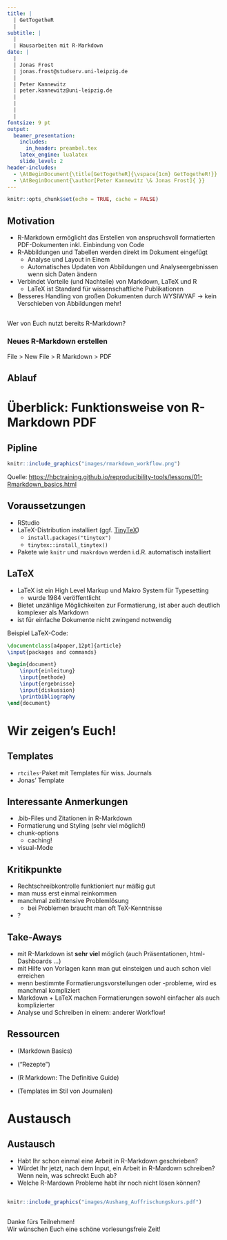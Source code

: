 ```yaml
---
title: |
  | GetTogetheR 
  |
subtitle: |
  |
  | Hausarbeiten mit R-Markdown
date: | 
  |
  | Jonas Frost
  | jonas.frost@studserv.uni-leipzig.de
  |
  | Peter Kannewitz                       
  | peter.kannewitz@uni-leipzig.de
  |
  |              
  |              
  |                                                                                                      13. Juli 2023
fontsize: 9 pt
output: 
  beamer_presentation:
    includes:
      in_header: preambel.tex
    latex_engine: lualatex  
    slide_level: 2
header-includes: 
  - \AtBeginDocument{\title[GetTogetheR]{\vspace{1cm} GetTogetheR!}}
  - \AtBeginDocument{\author[Peter Kannewitz \& Jonas Frost]{ }}
---
```


```r
knitr::opts_chunk$set(echo = TRUE, cache = FALSE)
```

## Motivation

-   R-Markdown ermöglicht das Erstellen von anspruchsvoll formatierten PDF-Dokumenten inkl. Einbindung von Code
-   R-Abbildungen und Tabellen werden direkt im Dokument eingefügt
    -   Analyse und Layout in Einem\
    -   Automatisches Updaten von Abbildungen und Analyseergebnissen wenn sich Daten ändern
-   Verbindet Vorteile (und Nachteile) von Markdown, LaTeX und R
    -   LaTeX ist Standard für wissenschaftliche Publikationen
-   Besseres Handling von großen Dokumenten durch WYSIWYAF $\rightarrow$ kein Verschieben von Abbildungen mehr!

## 

\center
\Large
Wer von Euch nutzt bereits R-Markdown?

\vfill

### Neues R-Markdown erstellen

File \> New File \> R Markdown \> PDF


## Ablauf

```{=tex}
\begin{minipage}{\textwidth}
   \linespread{2}
   \tableofcontents
\end{minipage}
\vspace*{3cm}
```
# Überblick: Funktionsweise von R-Markdown PDF

## Pipline

```r
knitr::include_graphics("images/rmarkdown_workflow.png")
```

\footnotesize \centering Quelle: <https://hbctraining.github.io/reproducibility-tools/lessons/01-Rmarkdown_basics.html>

## Voraussetzungen

-   RStudio
-   LaTeX-Distribution installiert (ggf. [TinyTeX](https://yihui.org/tinytex/))
    -   `install.packages("tinytex")`
    -   `tinytex::install_tinytex()`
-   Pakete wie `knitr` und `rmakrdown` werden i.d.R. automatisch installiert

## LaTeX

- LaTeX ist ein High Level Markup und Makro System für Typesetting
  - wurde 1984 veröffentlicht
- Bietet unzählige Möglichkeiten zur Formatierung, ist aber auch deutlich komplexer als Markdown
- ist für einfache Dokumente nicht zwingend notwendig
 
Beispiel LaTeX-Code:
```latex
\documentclass[a4paper,12pt]{article}
\input{packages and commands}

\begin{document}
	\input{einleitung}
	\input{methode}
	\input{ergebnisse}
	\input{diskussion}
	\printbibliography
\end{document}
```


# Wir zeigen's Euch!

## Templates

-   `rtciles`-Paket mit Templates für wiss. Journals
-   Jonas' Template

## Interessante Anmerkungen

-   .bib-Files und Zitationen in R-Markdown
-   Formatierung und Styling (sehr viel möglich!)
-   chunk-options
    - caching!
-   visual-Mode

## Kritikpunkte

-   Rechtschreibkontrolle funktioniert nur mäßig gut
-   man muss erst einmal reinkommen
-   manchmal zeitintensive Problemlösung
    - bei Problemen braucht man oft TeX-Kenntnisse
-   \textcolor{blue}{\href{https://quarto.org/}{Quarto}}?

## Take-Aways

-   mit R-Markdown ist **sehr viel** möglich (auch Präsentationen, html-Dashboards ...)
-   mit Hilfe von Vorlagen kann man gut einsteigen und auch schon viel erreichen
-   wenn bestimmte Formatierungsvorstellungen oder -probleme, wird es manchmal kompliziert
-   Markdown + LaTeX machen Formatierungen sowohl einfacher als auch komplizierter
-   Analyse und Schreiben in einem: anderer Workflow! 

## Ressourcen

-   \textcolor{blue}{\url{https://quarto.org/docs/authoring/markdown-basics.html}} (Markdown Basics)
- \textcolor{blue}{\url{https://bookdown.org/yihui/rmarkdown-cookbook/}} ("Rezepte")

-   \textcolor{blue}{\url{https://bookdown.org/yihui/rmarkdown/}} (R Markdown: The Definitive Guide)
-   \textcolor{blue}{\url{https://github.com/rstudio/rticles}} (Templates im Stil von Journalen)

# Austausch

## Austausch

- Habt Ihr schon einmal eine Arbeit in R-Markdown geschrieben?
- Würdet Ihr jetzt, nach dem Input, ein Arbeit in R-Mardown schreiben? Wenn nein, was schreckt Euch ab?
- Welche R-Mardown Probleme habt ihr noch nicht lösen können?

##

```r
knitr::include_graphics("images/Aushang_Auffrischungskurs.pdf")
```

## 

\center\huge

Danke fürs Teilnehmen!\
Wir wünschen Euch eine schöne vorlesungsfreie Zeit!

